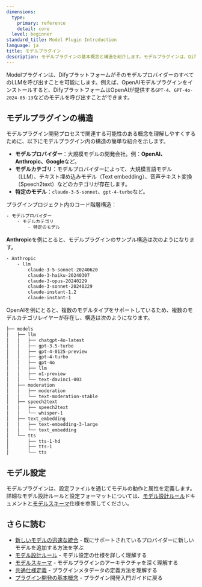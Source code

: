 ```yaml
---
dimensions:
  type:
    primary: reference
    detail: core
  level: beginner
standard_title: Model Plugin Introduction
language: ja
title: モデルプラグイン
description: モデルプラグインの基本概念と構造を紹介します。モデルプラグインは、Difyがさまざまなプロバイダー（OpenAI、Anthropic、Googleなど）の、大規模言語モデル（LLM）、テキスト埋め込み、音声テキスト変換といったさまざまなタイプのモデルを呼び出すことを可能にします。
---
```


Modelプラグインは、DifyプラットフォームがそのモデルプロバイダーのすべてのLLMを呼び出すことを可能にします。例えば、OpenAIモデルプラグインをインストールすると、DifyプラットフォームはOpenAIが提供する`GPT-4`、`GPT-4o-2024-05-13`などのモデルを呼び出すことができます。

## モデルプラグインの構造

モデルプラグイン開発プロセスで関連する可能性のある概念を理解しやすくするために、以下にモデルプラグイン内の構造の簡単な紹介を示します。

*   **モデルプロバイダー**：大規模モデルの開発会社。例：**OpenAI、Anthropic、Google**など。
*   **モデルカテゴリ**：モデルプロバイダーによって、大規模言語モデル（LLM）、テキスト埋め込みモデル（Text embedding）、音声テキスト変換（Speech2text）などのカテゴリが存在します。
*   **特定のモデル**：`claude-3-5-sonnet`、`gpt-4-turbo`など。

プラグインプロジェクト内のコード階層構造：

```bash
- モデルプロバイダー
    - モデルカテゴリ
        - 特定のモデル
```

**Anthropic**を例にとると、モデルプラグインのサンプル構造は次のようになります。

```bash
- Anthropic
    - llm
        claude-3-5-sonnet-20240620
        claude-3-haiku-20240307
        claude-3-opus-20240229
        claude-3-sonnet-20240229
        claude-instant-1.2
        claude-instant-1
```

OpenAIを例にとると、複数のモデルタイプをサポートしているため、複数のモデルカテゴリレイヤーが存在し、構造は次のようになります。

```bash
├── models
│   ├── llm
│   │   ├── chatgpt-4o-latest
│   │   ├── gpt-3.5-turbo
│   │   ├── gpt-4-0125-preview
│   │   ├── gpt-4-turbo
│   │   ├── gpt-4o
│   │   ├── llm
│   │   ├── o1-preview
│   │   └── text-davinci-003
│   ├── moderation
│   │   ├── moderation
│   │   └── text-moderation-stable
│   ├── speech2text
│   │   ├── speech2text
│   │   └── whisper-1
│   ├── text_embedding
│   │   ├── text-embedding-3-large
│   │   └── text_embedding
│   └── tts
│       ├── tts-1-hd
│       ├── tts-1
│       └── tts
```

## モデル設定

モデルプラグインは、設定ファイルを通じてモデルの動作と属性を定義します。詳細なモデル設計ルールと設定フォーマットについては、[モデル設計ルール](/plugin_dev_ja/0411-model-designing-rules.ja)ドキュメントと[モデルスキーマ](/plugin_dev_ja/0412-model-schema.ja)仕様を参照してください。

## さらに読む

-   [新しいモデルの迅速な統合](/plugin_dev_ja/0211-getting-started-new-model.ja) - 既にサポートされているプロバイダーに新しいモデルを追加する方法を学ぶ
-   [モデル設計ルール](/plugin_dev_ja/0411-model-designing-rules.ja) - モデル設定の仕様を詳しく理解する
-   [モデルスキーマ](/plugin_dev_ja/0412-model-schema.ja) - モデルプラグインのアーキテクチャを深く理解する
-   [共通仕様定義](/plugin_dev_ja/0411-general-specifications.ja) - プラグインメタデータの定義方法を理解する
-   [プラグイン開発の基本概念](/plugin_dev_ja/0111-getting-started-dify-plugin.ja) - プラグイン開発入門ガイドに戻る
